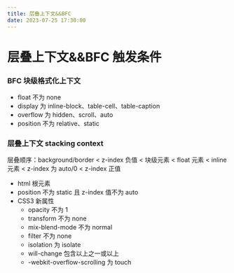 ```yaml
---
title: 层叠上下文&&BFC
date: 2023-07-25 17:30:00
---
```


# 层叠上下文&&BFC 触发条件

### BFC 块级格式化上下文

- float 不为 none
- display 为 inline-block、table-cell、table-caption
- overflow 为 hidden、scroll、auto
- position 不为 relative、static

### 层叠上下文 stacking context

层叠顺序：background/border &lt; z-index 负值 &lt; 块级元素 &lt; float 元素 &lt; inline 元素 &lt; z-index 为 auto/0 &lt; z-index 正值

- html 根元素
- position 不为 static 且 z-index 值不为 auto
- CSS3 新属性
  - opacity 不为 1
  - transform 不为 none
  - mix-blend-mode 不为 normal
  - filter 不为 none
  - isolation 为 isolate
  - will-change 包含以上之一或以上
  - -webkit-overflow-scrolling 为 touch
